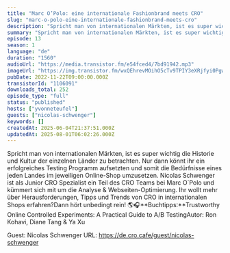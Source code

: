 ```yaml
---
title: "Marc O’Polo: eine internationale Fashionbrand meets CRO"
slug: "marc-o-polo-eine-internationale-fashionbrand-meets-cro"
description: "Spricht man von internationalen Märkten, ist es super wichtig die Historie und Kultur der einzelnen Länder zu betrachten. Nur dann könnt ihr ein erfolgreiches Testing Programm aufsetzten und somit die Bedürfnisse eines jeden Landes im jeweiligen Online-Shop umzusetzen. Nicolas Schwenger ist als Junior CRO Spezialist ein Teil des CRO Teams bei Marc O`Polo und kümmert sich mit um die Analyse & Webseiten-Optimierung. Ihr wollt mehr über Herausforderungen, Tipps und Trends von CRO in internationalen Shops erfahren?Dann hört unbedingt rein! 🌎🎧**Buchtipps:**Trustworthy Online Controlled Experiments: A Practical Guide to A/B TestingAutor: Ron Kohavi, Diane Tang & Ya Xu\n\nGuest: Nicolas Schwenger\nURL: https://de.cro.cafe/guest/nicolas-schwenger"
summary: "Spricht man von internationalen Märkten, ist es super wichtig die Historie und Kultur der einzelnen Länder zu betrachten. Nur dann könnt ihr ein erfolgreiches Testing Programm aufsetzten und somit die Bedürfnisse eines jeden Landes im jeweiligen Online-Shop umzusetzen.\r\nNicolas Schwenger ist als Junior CRO Spezialist ein Teil des CRO Teams bei Marc O`Polo und kümmert sich mit um die Analyse & Webseiten-Optimierung. Ihr wollt mehr über Herausforderungen, Tipps und Trends von CRO in internationalen Shops erfahren?\r\n\r\nDann hört unbedingt rein! 🌎🎧"
episode: 13
season: 1
language: "de"
duration: "1560"
audioUrl: "https://media.transistor.fm/e54fced4/7bd91942.mp3"
imageUrl: "https://img.transistor.fm/wxQEhrevMOihO5cTv9TPIY3eXRjfyi0PgwEB-f4ljOM/rs:fill:0:0:1/w:1400/h:1400/q:60/mb:500000/aHR0cHM6Ly9pbWct/dXBsb2FkLXByb2R1/Y3Rpb24udHJhbnNp/c3Rvci5mbS84Mzk1/MDE2ZTA2NjNkZDg1/NWY5ZjIzY2JkNjky/M2U2Yy5wbmc.webp"
pubDate: 2022-11-22T09:00:00.000Z
transistorId: "1106091"
downloads_total: 252
episode_type: "full"
status: "published"
hosts: ["yvonneteufel"]
guests: ["nicolas-schwenger"]
keywords: []
createdAt: 2025-06-04T21:37:51.000Z
updatedAt: 2025-08-01T06:02:26.000Z
---
```


Spricht man von internationalen Märkten, ist es super wichtig die Historie und Kultur der einzelnen Länder zu betrachten. Nur dann könnt ihr ein erfolgreiches Testing Programm aufsetzten und somit die Bedürfnisse eines jeden Landes im jeweiligen Online-Shop umzusetzen. Nicolas Schwenger ist als Junior CRO Spezialist ein Teil des CRO Teams bei Marc O`Polo und kümmert sich mit um die Analyse & Webseiten-Optimierung. Ihr wollt mehr über Herausforderungen, Tipps und Trends von CRO in internationalen Shops erfahren?Dann hört unbedingt rein! 🌎🎧**Buchtipps:**Trustworthy Online Controlled Experiments: A Practical Guide to A/B TestingAutor: Ron Kohavi, Diane Tang & Ya Xu

Guest: Nicolas Schwenger
URL: https://de.cro.cafe/guest/nicolas-schwenger
